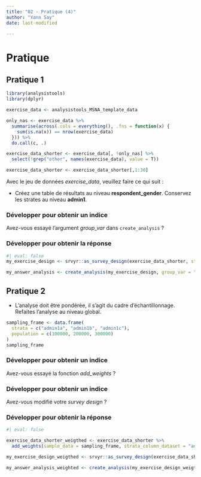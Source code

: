 ```yaml
---
title: "02 - Pratique (4)"
author: "Yann Say"
date: last-modified

---
```

# Pratique

## Pratique 1

```r
library(analysistools)
library(dplyr)
```


```r
exercise_data <- analysistools_MSNA_template_data

only_nas <- exercise_data %>%
  summarise(across(.cols = everything(), .fns = function(x) {
    sum(is.na(x)) == nrow(exercise_data)
  })) %>%
  do.call(c, .)

exercise_data_shorter <- exercise_data[, !only_nas] %>%
  select(!grep("other", names(exercise_data), value = T))

exercise_data_shorter <- exercise_data_shorter[,1:30]
```


Avec le jeu de données *exercise_data*, veuillez faire ce qui suit :

- Créez une table de résultats au niveau **respondent_gender**. Conservez les strates au niveau **admin1**.

::: {.callout-note collapse="true" appearance="minimal"}
### Développer pour obtenir un indice

Avez-vous essayé l'argument *group_var* dans `create_analysis` ?
:::

::: {.callout-tip collapse="true" appearance="minimal"}
### Développer pour obtenir la réponse


```r
#| eval: false
my_exercise_design <- srvyr::as_survey_design(exercise_data_shorter, strata = "admin1") 

my_answer_analysis <- create_analysis(my_exercise_design, group_var = "respondent_gender", sm_separator = "/")

```
:::

## Pratique 2

- L'analyse doit être pondérée, il s'agit du cadre d'échantillonnage. Refaites l'analyse au niveau global.

```r
sampling_frame <- data.frame(
  strata = c("admin1a", "admin1b", "admin1c"),
  population = c(100000, 200000, 300000)
)
sampling_frame
```

::: {.callout-note collapse="true" appearance="minimal"}
### Développer pour obtenir un indice

Avez-vous essayé la fonction *add_weights* ?
:::

::: {.callout-note collapse="true" appearance="minimal"}
### Développer pour obtenir un indice

Avez-vous modifié votre *survey design* ?
:::

::: {.callout-tip collapse="true" appearance="minimal"}
### Développer pour obtenir la réponse


```r
#| eval: false

exercise_data_shorter_weigthed <- exercise_data_shorter %>% 
  add_weights(sample_data = sampling_frame, strata_column_dataset = "admin1", strata_column_sample = "strata", population_column = "population")

my_exercise_design_weigthed <- srvyr::as_survey_design(exercise_data_shorter_weigthed, strata = "admin1", weights = "weights") 

my_answer_analysis_weighted <- create_analysis(my_exercise_design_weigthed, sm_separator = "/")

```
:::
